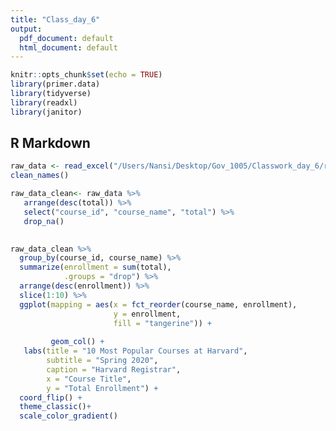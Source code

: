 ```yaml
---
title: "Class_day_6"
output:
  pdf_document: default
  html_document: default
---
```


```r
knitr::opts_chunk$set(echo = TRUE)
library(primer.data)
library(tidyverse)
library(readxl)
library(janitor)
```

## R Markdown

```r
raw_data <- read_excel("/Users/Nansi/Desktop/Gov_1005/Classwork_day_6/raw_data/class_enrollment_summary_by_term_2-11-2021.xlsx", skip = 3) %>% 
clean_names()
```


```r
raw_data_clean<- raw_data %>%
   arrange(desc(total)) %>%
   select("course_id", "course_name", "total") %>% 
   drop_na()
  

```



```r
raw_data_clean %>% 
  group_by(course_id, course_name) %>% 
  summarize(enrollment = sum(total),
            .groups = "drop") %>% 
  arrange(desc(enrollment)) %>% 
  slice(1:10) %>% 
  ggplot(mapping = aes(x = fct_reorder(course_name, enrollment),
                       y = enrollment,
                       fill = "tangerine")) +
         
         geom_col() +
   labs(title = "10 Most Popular Courses at Harvard",
        subtitle = "Spring 2020",
        caption = "Harvard Registrar",
        x = "Course Title",
        y = "Total Enrollment") +
  coord_flip() +
  theme_classic()+
  scale_color_gradient()
  
  
  

  
  
```

